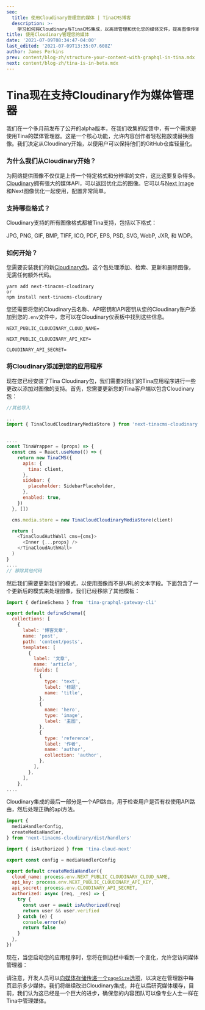 ```yaml
---
seo:
  title: 使用Cloudinary管理您的媒体 | TinaCMS博客
  description: >-
    学习如何将Cloudinary与TinaCMS集成，以高效管理和优化您的媒体文件，提高图像传输和存储效率。
title: 使用Cloudinary管理您的媒体
date: '2021-07-09T08:34:47-04:00'
last_edited: '2021-07-09T13:35:07.608Z'
author: James Perkins
prev: content/blog-zh/structure-your-content-with-graphql-in-tina.mdx
next: content/blog-zh/tina-is-in-beta.mdx
---
```


# Tina现在支持Cloudinary作为媒体管理器

我们在一个多月前发布了公开的alpha版本，在我们收集的反馈中，有一个需求是使用Tina的媒体管理器。这是一个核心功能，允许内容创作者轻松拖放或替换图像。我们决定从Cloudinary开始，以便用户可以保持他们的GitHub仓库轻量化。

### 为什么我们从Cloudinary开始？

为网络提供图像不仅仅是上传一个特定格式和分辨率的文件，这比这要复杂得多。[Cloudinary](https://cloudinary.com/)拥有强大的媒体API，可以返回优化后的图像。它可以与[Next Image](https://nextjs.org/docs/api-reference/next/image)和Next图像优化一起使用，配置非常简单。

### 支持哪些格式？

Cloudinary支持的所有图像格式都被Tina支持，包括以下格式：

JPG, PNG, GIF, BMP, TIFF, ICO, PDF, EPS, PSD, SVG, WebP, JXR, 和 WDP。

### 如何开始？

您需要安装我们的新[Cloudinary包](https://www.npmjs.com/package/next-tinacms-cloudinary)。这个包处理添加、检索、更新和删除图像，无需任何额外代码。

```other
yarn add next-tinacms-cloudinary
or
npm install next-tinacms-cloudinary
```

您还需要将您的Cloudinary云名称、API密钥和API密钥从您的Cloudinary账户添加到您的`.env`文件中，您可以在Cloudinary仪表板中找到这些信息。

```other
NEXT_PUBLIC_CLOUDINARY_CLOUD_NAME=

NEXT_PUBLIC_CLOUDINARY_API_KEY=

CLOUDINARY_API_SECRET=
```

### 将Cloudinary添加到您的应用程序

现在您已经安装了Tina Cloudinary包，我们需要对我们的Tina应用程序进行一些更改以添加对图像的支持。首先，您需要更新您的Tina客户端以包含Cloudinary包：

```js
//其他导入

...
import { TinaCloudCloudinaryMediaStore } from 'next-tinacms-cloudinary'


....
const TinaWrapper = (props) => {
  const cms = React.useMemo(() => {
    return new TinaCMS({
      apis: {
        tina: client,
      },
      sidebar: {
        placeholder: SidebarPlaceholder,
      },
      enabled: true,
    })
  }, [])

  cms.media.store = new TinaCloudCloudinaryMediaStore(client)

  return (
    <TinaCloudAuthWall cms={cms}>
      <Inner {...props} />
    </TinaCloudAuthWall>
  )
}
....
// 移除其他代码
```

然后我们需要更新我们的模式，以使用图像而不是URL的文本字段。下面包含了一个更新后的模式来处理图像，我们已经移除了其他模板：

```js
import { defineSchema } from 'tina-graphql-gateway-cli'

export default defineSchema({
  collections: [
    {
      label: '博客文章',
      name: 'post',
      path: 'content/posts',
      templates: [
        {
          label: '文章',
          name: 'article',
          fields: [
            {
              type: 'text',
              label: '标题',
              name: 'title',
            },
            {
              name: 'hero',
              type: 'image',
              label: '主图',
            },
            {
              type: 'reference',
              label: '作者',
              name: 'author',
              collection: 'author',
            },
          ],
        },
      ],
    },
....
```

Cloudinary集成的最后一部分是一个API路由，用于检查用户是否有权使用API路由，然后处理正确的api方法。

```js
import {
  mediaHandlerConfig,
  createMediaHandler,
} from 'next-tinacms-cloudinary/dist/handlers'

import { isAuthorized } from 'tina-cloud-next'

export const config = mediaHandlerConfig

export default createMediaHandler({
  cloud_name: process.env.NEXT_PUBLIC_CLOUDINARY_CLOUD_NAME,
  api_key: process.env.NEXT_PUBLIC_CLOUDINARY_API_KEY,
  api_secret: process.env.CLOUDINARY_API_SECRET,
  authorized: async (req, _res) => {
    try {
      const user = await isAuthorized(req)
      return user && user.verified
    } catch (e) {
      console.error(e)
      return false
    }
  },
})
```

现在，当您启动您的应用程序时，您将在侧边栏中看到一个变化，允许您访问媒体管理器：

请注意，开发人员可以[向媒体存储传递一个`pageSize`选项](https://github.com/tinacms/tina-graphql-gateway/blob/main/packages/next-tinacms-cloudinary/README.md)，以决定在管理器中每页显示多少媒体。我们将继续改进Cloudinary集成，并在以后研究媒体缓存，目前，我们认为这已经是一个巨大的进步，确保您的内容团队可以像专业人士一样在Tina中管理媒体。